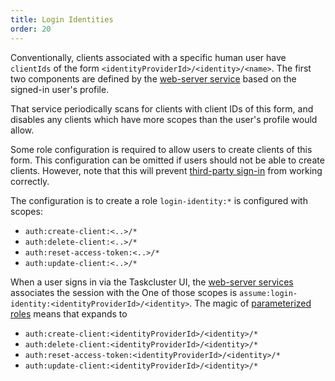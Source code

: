 ```yaml
---
title: Login Identities
order: 20
---
```


Conventionally, clients associated with a specific human user have `clientIds` of the form `<identityProviderId>/<identity>/<name>`.
The first two components are defined by the [web-server service](/docs/reference/core/web-server) based on the signed-in user's profile.

That service periodically scans for clients with client IDs of this form, and disables any clients which have more scopes than the user's profile would allow.

Some role configuration is required to allow users to create clients of this form.
This configuration can be omitted if users should not be able to create clients.
However, note that this will prevent [third-party sign-in](/docs/manual/access-control/third-party) from working correctly.

The configuration is to create a role `login-identity:*` is configured with scopes:

* `auth:create-client:<..>/*`
* `auth:delete-client:<..>/*`
* `auth:reset-access-token:<..>/*`
* `auth:update-client:<..>/*`

When a user signs in via the Taskcluster UI, the [web-server services](/docs/reference/core/web-server) associates the session with the
One of those scopes is `assume:login-identity:<identityProviderId>/<identity>`.
The magic of [parameterized roles](/docs/reference/platform/taskcluster-auth/docs/roles#parameterized-roles) means that expands to

* `auth:create-client:<identityProviderId>/<identity>/*`
* `auth:delete-client:<identityProviderId>/<identity>/*`
* `auth:reset-access-token:<identityProviderId>/<identity>/*`
* `auth:update-client:<identityProviderId>/<identity>/*`

